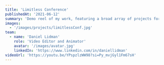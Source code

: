 ---
title: 'Limitless Conference'
publishedAt: '2021-06-12'
summary: 'Demo reel of my work, featuring a broad array of projects for dDevelopment of a flexible and highly customizable design system using Next.js for front-end and Figma for design collaboration.'
images:
  - '/images/projects/limitlessConf.jpg'
team:
  - name: 'Daniel Lidman'
    role: 'Video Editor and Animator'
    avatar: '/images/avatar.jpg'
    linkedIn: 'https://www.linkedin.com/in/daniellidman'
videoUrl: 'https://youtu.be/YPspzlzWW98?si=Py_mvjGyl1Fm67sH'
---
